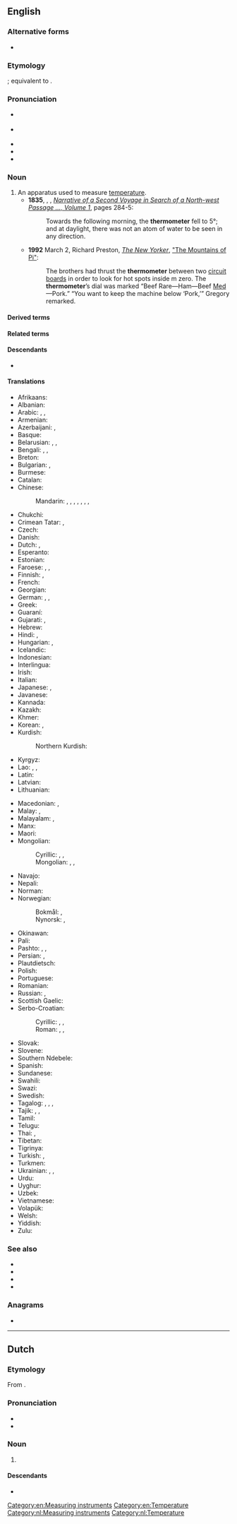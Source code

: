 {{also|Thermometer}}
==English==
{{wp}}

===Alternative forms===
* {{alt|en|thermometre||nonstandard}}

===Etymology===
{{bor+|en|fr|thermomètre}}; equivalent to {{con|en|thermo|meter}}.

===Pronunciation===
* {{a|GA}} {{IPA|en|/θɚˈmɑmɪtɚ/}}
* {{a|RP}} {{IPA|en|/θəˈmɒmɪtə/}}
* {{audio|en|en-us-thermometer.ogg|Audio (US)}}
* {{hyphenation|en|ther|mom|e|ter}}
* {{rhymes|en|ɒmɪtə(ɹ)|s=4}}

===Noun===
{{en-noun}}

# An apparatus used to measure [[temperature]].
#* '''1835''', {{w|John Ross (Arctic explorer)|John Ross}}, {{w|James Clark Ross}}, ''[http://books.google.com.au/books?id=SdQBAAAAYAAJ Narrative of a Second Voyage in Search of a North-west Passage &hellip;, Volume 1]'', pages 284-5:
#*: Towards the following morning, the '''thermometer''' fell to 5&deg;; and at daylight, there was not an atom of water to be seen in any direction.
#* '''1992''' March 2, Richard Preston, ''[[:w:The New Yorker|The New Yorker]]'', [https://www.newyorker.com/magazine/1992/03/02/the-mountains-of-pi "The Mountains of Pi"]:
#*: The brothers had thrust the '''thermometer''' between two [[circuit board]]s in order to look for hot spots inside m zero. The '''thermometer'''’s dial was marked “Beef Rare—Ham—Beef [[medium|Med]]—Pork.” “You want to keep the machine below ‘Pork,’” Gregory remarked.

====Derived terms====
{{der4|en
|absolute thermometer
|adjustable contact
|air thermometer
|air-temperature thermometer
|alcohol thermometer
|auxiliary thermometer
|bath thermometer
|Beckmann differential thermometer
|Beckmann thermometer
|bi-metal mechanical thermometer
|bimetallic stem thermometer
|bimetallic thermometer
|bulb of a thermometer
|calibrate a thermometer
|calibrated thermometer
|candy thermometer
|capillary thermometer
|Celsius thermometer
|Celsius' thermometer
|Celsius's thermometer
|Centigrade thermometer
|centigrade thermometer
|clinical thermometer
|constant pressure air thermometer
|constant pressure thermometer
|constant volume air thermometer
|constant volume gas thermometer
|constant volume thermometer
|constant-pressure thermometer
|constant-volume thermometer
|contact thermometer
|Coulomb Blockade Thermometer
|Delisle thermometer
|Delisle's thermometer
|dial thermometer
|differential thermometer
|digital thermometer
|direct-reading thermometer
|ear thermometer
|electronic registering thermometer
|electronic thermometer
|empirical thermometer
|ethanol-filled thermometer
|Fahrenheit thermometer
|Fahrenheit's thermometer
|fever thermometer
|filament thermometer
|film thermometer
|freezer thermometer
|fridge thermometer
|Galilean thermometer
|Galileo thermometer
|Galileo's thermometer
|geothermometer
|glass thermometer
|Hauksbee thermometer
|Hauksbee's thermometer
|infrared thermometer
|kata thermometer
|Kata thermometer
|kerosene thermometer
|kerosene-filled thermometer
|Linnaeus thermometer
|Linnaeus' thermometer
|Linnaeus's thermometer
|liquid crystal thermometer
|liquid-in-glass thermometer
|magnetic thermometer
|maximum and minimum thermometer
|maximum minimum thermometer
|maximum thermometer
|maximum-minimum thermometer
|meat thermometer
|mechanical registering thermometer
|medical centigrade thermometer
|medical thermometer
|mercurial thermometer
|mercury thermometer
|mercury-filled thermometer
|mercury-in-glass thermometer
|minimum and maximum thermometer
|minimum maximum thermometer
|minimum thermometer
|minimum-maximum thermometer
|nanothermometer
|non-registering thermometer
|oven thermometer
|palaeothermometer
|paleothermometer
|patio thermometer
|pill thermometer
|platinum resistance thermometer
|pocket thermometer
|primary thermometer
|protected thermometer
|read the thermometer
|Reaumur thermometer
|Réaumur thermometer
|Reaumur's thermometer
|Réaumur's thermometer
|recording thermometer
|reference thermometer
|registering thermometer
|remote-reading thermometer
|resistance thermometer
|reversing thermometer
|secondary thermometer
|self-registering thermometer
|Six's maximum and minimum thermometer
|Six's thermometer
|spirit thermometer
|spirit-filled thermometer
|standard thermometer
|steel-tube mercury thermometer
|sugar thermometer
|telethermometer
|the thermometer is pointing to 7 degrees
|the thermometer shows 100 degrees
|thermometer bulb
|thermometer code
|thermometer column
|thermometer reading
|thermometer scale
|thermometer temperature reading
|toluene-filled thermometer
|turnover-thermometer
|unprotected reversing thermometer
|unprotected thermometer
|upsetting thermometer
|vapor pressure thermometer
|vapour pressure thermometer
|wet-bulb thermometer
|wine thermometer
|wire-wound thermometer}}

====Related terms====
{{rel3|en|thermistors
|thermocouple
|thermometric
|thermometrical
|thermometrically
|thermometry
|thermoscope
|thermostat
}}

====Descendants====
* {{desc|bn|থার্মমিটার|tr=tharmômiṭar|bor=1|alts=1}}

====Translations====
{{trans-top|apparatus used to measure temperature}}
* Afrikaans: {{t|af|termometer}}
* Albanian: {{t|sq|termometr|m}}
* Arabic: {{t|ar|تِرْمُومِتْر|m|tr=tirmumitr}}, {{t+|ar|مِقْيَاس الْحَرَارَة|m}}, {{t+|ar|مِيزَان الْحَرَارَة|m}}
* Armenian: {{t+|hy|ջերմաչափ}}
* Azerbaijani: {{t|az|i̇stilikölçən}}, {{t|az|termometr}}
* Basque: {{t+|eu|termometro}}
* Belarusian: {{t|be|тэрмо́метр|m}}, {{t|be|тэрмо́мэтар|m}}, {{t|be|гра́дуснік|m}} {{qualifier|for measuring body temperature}}
* Bengali: {{t+|bn|থার্মোমিটার}}, {{t+|bn|থার্মমিটার|tr=tharmômiṭar}}, {{t|bn|উষ্মমাপক|tr=uśmômapôk}}
* Breton: {{t+|br|gwrezverker|m}}
* Bulgarian: {{t|bg|термоме́тър|m}}, {{t|bg|топломе́р|m}}
* Burmese: {{t+|my|သာမိုမီတာ}}
* Catalan: {{t+|ca|termòmetre|m}}
* Chinese:
*: Mandarin: {{t+|cmn|溫度計}}, {{t+|cmn|温度计|tr=wēndùjì}}, {{t+|cmn|溫度錶}}, {{t+|cmn|温度表|tr=wēndùbiǎo}}, {{t+|cmn|寒暑錶}}, {{t+|cmn|寒暑表|tr=hánshǔbiǎo}}, {{t+|cmn|體溫錶}}, {{t+|cmn|体温表|tr=tǐwēnbiǎo}} {{qualifier|for measuring body temperature}}
* Chukchi: {{t|ckt|омтэнмычъын|tr=omtėnmyčʺyn}}
* Crimean Tatar: {{t|crh|sıcaqölçer}}, {{t|crh|termometr}}
* Czech: {{t+|cs|teploměr|m}}
* Danish: {{t+|da|termometer|n}}
* Dutch: {{t+|nl|thermometer|m}}, {{t+|nl|warmtemeter|m}}
* Esperanto: {{t+|eo|termometro}}
* Estonian: {{t|et|kraadiklaas}}
* Faroese: {{t|fo|hitamálari|m}}, {{t|fo|hitamátari|m}}, {{t|fo|fepurstokkur|m}} {{qualifier|clinical }}
* Finnish: {{t+|fi|lämpömittari}}, {{t+|fi|kuumemittari}} {{qualifier|for measuring body temperature}}
* French: {{t+|fr|thermomètre|m}}
* Georgian: {{t|ka|თერმომეტრი}}
* German: {{t+|de|Thermometer|n|m}}, {{t|de|Wärmemesser|m}}, {{t+|de|Temperaturmesser|m}}
* Greek: {{t+|el|θερμόμετρο|n}}
* Guaraní: {{t|gn|mba'epytu ra'ãha}}
* Gujarati: {{t|gu|ઉષ્ણતામાપક}}, {{t|gu|તાપમાપક}}
* Hebrew: {{t+|he|מדחום|alt=מַדְחֹם|tr=madḥóm}}
* Hindi: {{t|hi|तापमापी}}, {{t+|hi|थर्मामीटर|m}}
* Hungarian: {{t+|hu|hőmérő}}, {{t+|hu|lázmérő}} {{q|for measuring body temperature}}
* Icelandic: {{t+|is|hitamælir}}
* Indonesian: {{t+|id|pengukur suhu}}
* Interlingua: {{t|ia|thermometro}}
* Irish: {{t|ga|teirmiméadar|m}}
* Italian: {{t+|it|termometro|m}}
* Japanese: {{t+|ja|温度計|tr=おんどけい, ondokei}}, {{t+|ja|体温計|tr=たいおんけい, taionkei}} {{qualifier|for measuring body temperature}}
* Javanese: {{t|jv|ꦠꦺꦂꦩꦺꦴꦩꦺꦠꦼꦂ}}
* Kannada: {{t+|kn|ಉಷ್ಣಮಾಪಕ}}
* Kazakh: {{t+|kk|термометр}}
* Khmer: {{t|km|កែវស្ទង់កំដៅ}}
* Korean: {{t+|ko|온도계(溫度計)}}, {{t+|ko|체온계(體溫計)}} {{qualifier|for measuring body temperature}}
* Kurdish:
*: Northern Kurdish: {{t|kmr|têhnpîv}}
* Kyrgyz: {{t|ky|термометр}}
* Lao: {{t|lo|ບາຫລອດ}}, {{t|lo|ບາຫຼອດ}}, {{t|lo|ເຄື່ອງແທກອຸນນະພູມ}}
* Latin: {{t|la|thermometrum|n}}
* Latvian: {{t|lv|termometrs|m}}
* Lithuanian: {{t+|lt|termometras|m}}
{{trans-mid}}
* Macedonian: {{t|mk|термоме́тар|m}}, {{t|mk|топломер|m}}
* Malay: {{t|ms|jangka suhu}}, {{t|ms|termometer}}
* Malayalam: {{t|ml|താപമാപിനി}}, {{t+|ml|ഉഷ്ണമാപിനി}}
* Manx: {{t|gv|tempreilyssane}}
* Maori: {{t|mi|ine-mahana}}
* Mongolian:
*: Cyrillic: {{t|mn|термометр}}, {{t|mn|халууны шил}}, {{t|mn|дулааны хэмжүүр}}
*: Mongolian: {{t|mn|ᠲᠧᠷᠮᠣᠮᠧᠲ᠋ᠷ}}, {{t|mn|ᠬᠠᠯᠠᠭᠤᠨ ᠦ ᠰᠢᠯ}}, {{t|mn|ᠳᠤᠯᠠᠭᠠᠨ ᠦ ᠬᠡᠮᠵᠢᠭᠦᠷ}}
* Navajo: {{t|nv|hadoh dóó hakʼaz neiłkidígíí}}
* Nepali: {{t|ne|तापमापी}}
* Norman: {{t|nrf|thèrmomètre|m}} {{qualifier|Jersey}}
* Norwegian:
*: Bokmål: {{t|nb|termometer|n}}, {{t|nb|gradestokk|m}}
*: Nynorsk: {{t|nn|termometer|n}}, {{t|nn|gradestokk|m}}
* Okinawan: {{t|ryu|寒暖計|tr=かんだんちー, kandanchī}}
* Pali: {{t|pi|uṇha-māṇaka|n}}
* Pashto: {{t|ps|ترماميټر|tr=tarmāmiṭar}}, {{t|ps|تودښمېچ|m|tr=towdǝx̌meč}}, {{t|ps|ميزان الحراره|f|tr=mizān ol-harāra}}
* Persian: {{t+|fa|دماسنج|tr=damâ-sanj}}, {{t|fa|ترمامیتر|tr=tarmâmitar}} {{qualifier|Dari}}
* Plautdietsch: {{t|pdt|Grodglauss|n}}
* Polish: {{t+|pl|termometr|m}}
* Portuguese: {{t+|pt|termômetro|m}}
* Romanian: {{t+|ro|termometru|n}}
* Russian: {{t+|ru|термо́метр|m}}, {{t+|ru|гра́дусник|m}} {{qualifier|for measuring body temperature}}
* Scottish Gaelic: {{t|gd|teas-mheidh|f}}
* Serbo-Croatian:
*: Cyrillic: {{t|sh|то̏пломе̄р|m}}, {{t|sh|то̏пломје̄р|m}}, {{t|sh|те̏рмометар|m}}
*: Roman: {{t|sh|tȍplomēr|m}}, {{t+|sh|tȍplomjēr|m}}, {{t+|sh|tȅrmometar|m}}
* Slovak: {{t|sk|teplomer|m}}
* Slovene: {{t|sl|toplomér|m}}
* Southern Ndebele: {{t|nr|isimedimtjhiso}}
* Spanish: {{t+|es|termómetro|m}}
* Sundanese: {{t|su|ᮒᮦᮁᮙᮧᮙᮦᮒᮨᮁ}}
* Swahili: {{t+|sw|kipimajoto}}
* Swazi: {{t|ss|silinganisi kushisa}}
* Swedish: {{t+|sv|termometer|c}}
* Tagalog: {{t|tl|initsukat}}, {{t|tl|initsukod}}, {{t|tl|panigi}}, {{t|tl|initbutod}}
* Tajik: {{t+|tg|термометр}}, {{t|tg|ҳароратсанҷ}}, {{t|tg|дамосанҷ}}
* Tamil: {{t+|ta|வெப்பமானி}}
* Telugu: {{t+|te|ఉష్ణమాపకం}}
* Thai: {{t|th|เครื่องวัดอุณหภูมิ}}, {{t|th|เทอร์มอมิเตอร์}}
* Tibetan: {{t|bo|དྲོ་གྲང་ལྟ་ཆས}}
* Tigrinya: {{t|ti|ተርሞሜተር}}
* Turkish: {{t+|tr|sıcaklıkölçer}}, {{t+|tr|termometre}}
* Turkmen: {{t|tk|termometr}}
* Ukrainian: {{t|uk|тепломі́р|m}}, {{t|uk|термо́метр|m}}, {{t|uk|гра́дусник|m}} {{qualifier|for measuring body temperature}}
* Urdu: {{t|ur|ترمامیٹر|m|tr=tarmāmīṭar}}
* Uyghur: {{t|ug|تېرمومېتىر}}
* Uzbek: {{t+|uz|termometr}}
* Vietnamese: {{t+|vi|nhiệt kế}}
* Volapük: {{t+|vo|tärmomet}}
* Welsh: {{t|cy|tymeriadur|m}}
* Yiddish: {{t|yi|טערמאָמעטער|m}}
* Zulu: {{t|zu|isikalakushisa}}
{{trans-bottom}}

===See also===
* {{l|en|barometer}}
* {{l|en|hygrometer}}
* {{l|en|temperature sensor}}
* {{l|en|temperature gun}}

===Anagrams===
* {{anagrams|en|a=eeehmmorrtt|thermometre}}

[[Category:en:Measuring instruments]]
[[Category:en:Temperature]]

----

==Dutch==
{{wikipedia|lang=nl}}

===Etymology===
{{root|nl|ine-pro|*gʷʰer-|*meh₁-}}
From {{affix|nl|thermo-|meter}}.

===Pronunciation===
* {{audio|nl|Nl-thermometer.ogg|Audio}}
* {{hyphenation|nl|ther|mo|me|ter}}

===Noun===
{{nl-noun|m|-s|thermometertje}}

# {{l|en|thermometer}}

====Descendants====
* {{desc|id|bor=1|termometer}}

[[Category:nl:Measuring instruments]]
[[Category:nl:Temperature]]